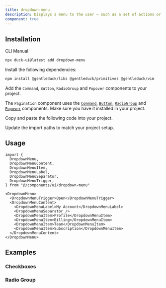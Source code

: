 ```yaml
---
title: dropdown-menu
description: Displays a menu to the user — such as a set of actions or functions — triggered by a button.
component: true
---
```


<ComponentPreview
  name="dropdown-menu-1"
  description="A dropdown menu with icons, shortcuts and sub menu items."
/>

## Installation

<Tabs defaultValue="cli">

<TabsList>
  <TabsTrigger value="cli">CLI</TabsTrigger>
  <TabsTrigger value="manual">Manual</TabsTrigger>
</TabsList>
<TabsContent value="cli">

```bash
npx duck-ui@latest add dropdown-menu
```

</TabsContent>

<TabsContent value="manual">

<Steps>

<Step>Install the following dependencies:</Step>

```bash
npm install @gentleduck/libs @gentleduck/primitives @gentleduck/vim
```

<Step>Add the `Command`, `Button`, `RadioGroup` and `Popover` components to your project.</Step>

The `Pagination` component uses the [`Command`](/components/command),
[`Button`](/components/button), [`RadioGroup`](/components/radio-group) and
[`Popover`](/components/popover) components. Make sure you have it installed in your project.

<Step>Copy and paste the following code into your project.</Step>

<ComponentSource name="dropdown-menu" />

<Step>Update the import paths to match your project setup.</Step>

</Steps>

</TabsContent>

</Tabs>

## Usage

```tsx showLineNumbers
import {
  DropdownMenu,
  DropdownMenuContent,
  DropdownMenuItem,
  DropdownMenuLabel,
  DropdownMenuSeparator,
  DropdownMenuTrigger,
} from "@/components/ui/dropdown-menu"
```

```tsx showLineNumbers
<DropdownMenu>
  <DropdownMenuTrigger>Open</DropdownMenuTrigger>
  <DropdownMenuContent>
    <DropdownMenuLabel>My Account</DropdownMenuLabel>
    <DropdownMenuSeparator />
    <DropdownMenuItem>Profile</DropdownMenuItem>
    <DropdownMenuItem>Billing</DropdownMenuItem>
    <DropdownMenuItem>Team</DropdownMenuItem>
    <DropdownMenuItem>Subscription</DropdownMenuItem>
  </DropdownMenuContent>
</DropdownMenu>
```

## Examples

### Checkboxes

<ComponentPreview
  name="dropdown-menu-2"
  description="A dropdown menu with checkboxes."
/>

### Radio Group

<ComponentPreview
  name="dropdown-menu-3"
  description="A dropdown menu with radio items."
/>
